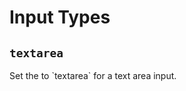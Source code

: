 
# Input Types

## `textarea`

<div className="intro ">
  Set the <FieldLink/> <FieldTypeLink/> to `textarea` for a text area input.
</div>

<Example
  Component={Input}
  code={InputSrc}
  caption="textarea"
  undent={2}
  expand
/>
